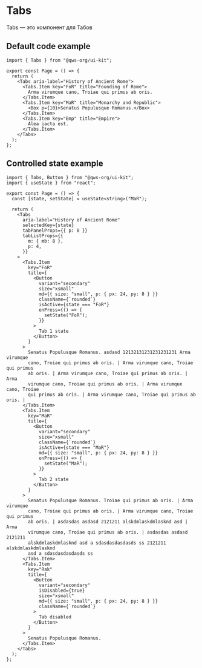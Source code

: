 
<Meta of={stories} />

# Tabs

Tabs — это компонент для Табов

<Controls />

## Default code example

<Canvas of={stories.Default} />

```tsx
import { Tabs } from "@qws-org/ui-kit";

export const Page = () => {
  return (
    <Tabs aria-label="History of Ancient Rome">
      <Tabs.Item key="FoR" title="Founding of Rome">
        Arma virumque cano, Troiae qui primus ab oris.
      </Tabs.Item>
      <Tabs.Item key="MaR" title="Monarchy and Republic">
        <Box p={10}>Senatus Populusque Romanus.</Box>
      </Tabs.Item>
      <Tabs.Item key="Emp" title="Empire">
        Alea jacta est.
      </Tabs.Item>
    </Tabs>
  );
};
```

## Controlled state example

<Canvas of={stories.WithControlledState} />

```tsx
import { Tabs, Button } from "@qws-org/ui-kit";
import { useState } from "react";

export const Page = () => {
  const [state, setState] = useState<string>("MaR");

  return (
    <Tabs
      aria-label="History of Ancient Rome"
      selectedKey={state}
      tabPanelProps={{ p: 8 }}
      tabListProps={{
        m: { mb: 8 },
        p: 4,
      }}
    >
      <Tabs.Item
        key="FoR"
        title={
          <Button
            variant="secondary"
            size="xsmall"
            md={{ size: "small", p: { px: 24, py: 8 } }}
            className={`rounded`}
            isActive={state === "FoR"}
            onPress={() => {
              setState("FoR");
            }}
          >
            Tab 1 state
          </Button>
        }
      >
        Senatus Populusque Romanus. asdasd 12132131231231231231 Arma virumque
        cano, Troiae qui primus ab oris. | Arma virumque cano, Troiae qui primus
        ab oris. | Arma virumque cano, Troiae qui primus ab oris. | Arma
        virumque cano, Troiae qui primus ab oris. | Arma virumque cano, Troiae
        qui primus ab oris. | Arma virumque cano, Troiae qui primus ab oris. |
      </Tabs.Item>
      <Tabs.Item
        key="MaR"
        title={
          <Button
            variant="secondary"
            size="xsmall"
            className={`rounded`}
            isActive={state === "MaR"}
            md={{ size: "small", p: { px: 24, py: 8 } }}
            onPress={() => {
              setState("MaR");
            }}
          >
            Tab 2 state
          </Button>
        }
      >
        Senatus Populusque Romanus. Troiae qui primus ab oris. | Arma virumque
        cano, Troiae qui primus ab oris. | Arma virumque cano, Troiae qui primus
        ab oris. | asdasdas asdasd 2121211 alskdmlaskdmlasknd asd | Arma
        virumque cano, Troiae qui primus ab oris. | asdasdas asdasd 2121211
        alskdmlaskdmlasknd asd a sdasdasdasdasds ss 2121211 alskdmlaskdmlasknd
        asd a sdasdasdasdasds ss
      </Tabs.Item>
      <Tabs.Item
        key="Rak"
        title={
          <Button
            variant="secondary"
            isDisabled={true}
            size="xsmall"
            md={{ size: "small", p: { px: 24, py: 8 } }}
            className={`rounded`}
          >
            Tab disabled
          </Button>
        }
      >
        Senatus Populusque Romanus.
      </Tabs.Item>
    </Tabs>
  );
};
```
